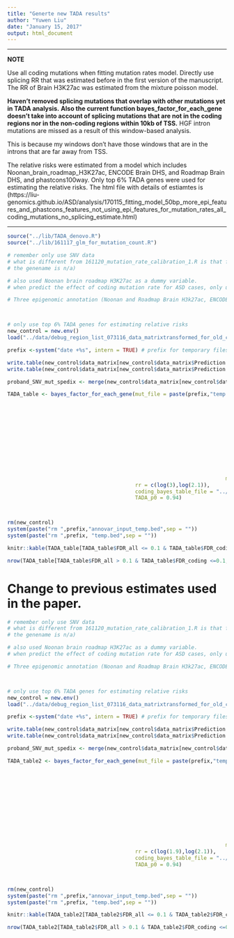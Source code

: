 ```yaml
---
title: "Generte new TADA results"
author: "Yuwen Liu"
date: "January 15, 2017"
output: html_document
---
```


***
**NOTE**

Use all coding mutations when fitting mutation rates model. Directly use splicing RR that was estimated before in the first version of the manuscript. 
The RR of Brain H3K27ac was estimated from the mixture poisson model. 

**Haven't removed splicing mutations that overlap with other mutations yet in TADA analysis.**
**Also the current function bayes_factor_for_each_gene doesn't take into account of splicing mutations that are not in the coding regions nor in the non-coding regions within 10kb of TSS.**
HGF intron mutations are missed as a result of this window-based analysis. 

This is because my windows don't have those windows that are in the introns that are far away from TSS. 

The relative risks were estimated from a model which includes Noonan_brain_roadmap_H3K27ac, ENCODE Brain DHS, and Roadmap Brain DHS, and phastcons100way. 
Only top 6% TADA genes were used for estimating the relative risks.
The html file with details of estiamtes is (https://liu-genomics.github.io/ASD/analysis/170115_fitting_model_50bp_more_epi_features_and_phastcons_features_not_using_epi_features_for_mutation_rates_all_coding_mutations_no_splicing_estimate.html)

***


```r
source("../lib/TADA_denovo.R")
source("../lib/161117_glm_for_mutation_count.R")
```

```r
# remember only use SNV data
# what is different from 161120_mutation_rate_calibration_1.R is that for coding regions, I removed all utrs and exons without a gene name (or
# the genename is n/a)

# also used Noonan brain roadmap H3K27ac as a dummy variable. 
# when predict the effect of coding mutation rate for ASD cases, only use synonymous mutations. 

# Three epigenomic annotation (Noonan and Roadmap Brain H3k27ac, ENCODE DHS, and Roadmap DHS) and one conservation score(phastcons100way) were used to correct mutation rate and to estimate relative risks. 



# only use top 6% TADA genes for estimating relative risks
new_control = new.env()
load("../data/debug_region_list_073116_data_matrixtransformed_for_old_code.Rdata", new_control)

prefix <-system("date +%s", intern = TRUE) # prefix for temporary files that will be deleted at the end of the pipeline

write.table(new_control$data_matrix[new_control$data_matrix$Prediction == "dnv_proband" & new_control$data_matrix$Type == "SNV",c(1,2,3,7)], paste(prefix,"temp.bed",sep = ""), col.names = FALSE, row.names = FALSE, sep = "\t", quote = FALSE)
write.table(new_control$data_matrix[new_control$data_matrix$Prediction == "dnv_proband" ,c(1:5,8,7)], paste(prefix,"annovar_input_temp.bed",sep = ""), col.names = FALSE, row.names = FALSE, sep = "\t", quote = FALSE)

proband_SNV_mut_spedix <- merge(new_control$data_matrix[new_control$data_matrix$Prediction == "dnv_proband" & new_control$data_matrix$Type == "SNV",c(1,2,3,7)], new_control$mut_spedix, by.x =  "ID", by.y = "index")

TADA_table <- bayes_factor_for_each_gene(mut_file = paste(prefix,"temp.bed",sep = ""), 
                                                                            window_file = "../other_annotation/epigenomic_annotation/Whole_genome.promoter_yanyu_10kb_exons_no_utr_no_na_genes.50bp_window.bed",
                                                                            cg_file = "../other_annotation/epigenomic_annotation/Whole_genome.promoter_yanyu_10kb_exons_no_utr_no_na_genes.50bp_window.bed.fasta.cg",
                                                                            mutrate_file = "../other_annotation/epigenomic_annotation/Whole_genome.promoter_yanyu_10kb_exons_no_utr_no_na_genes.50bp_window.bed.mutrate",
                                                                            sample_size = 314,
                                                                            epigenomic_marks_list = c("../other_annotation/epigenomic_annotation/Noonan_brain_roadmap_union.bed"),
                                                                            overlap = 1e-9,
                                                                            gene_assign_file = "../other_annotation/epigenomic_annotation/Whole_genome.promoter_yanyu_10kb_exons_no_utr_no_na_genes.50bp_window.bed_genename.bed",
                                                                            rm_nonsyn = FALSE,
                                                                            annovar_folder = "/media/yuwen/Elements/ANNOVAR/annovar/",
                                                                            annovar_input = paste(prefix,"annovar_input_temp.bed",sep = ""),
                                                                            gene_prior_file = "../other_annotation/gene_list/TADA_SNV_CNV_combined_Feb7_tadaname_null_PPA_p0_0.94.txt",
                                                                            sequence_annotation_list = "no",
                                                                      mut_spidex = proband_SNV_mut_spedix,
                                         rr = c(log(3),log(2.1)), 
                                         coding_bayes_table_file = "../other_annotation/gene_list/TADA_SNV_CNV_combined_Feb7_tadaname_BF_for_de_novo_mutations.txt", 
                                         TADA_p0 = 0.94)



rm(new_control)
system(paste("rm ",prefix,"annovar_input_temp.bed",sep = ""))
system(paste("rm ",prefix, "temp.bed",sep = ""))
```


```r
knitr::kable(TADA_table[TADA_table$FDR_all <= 0.1 & TADA_table$FDR_coding >0.1, -c(2,3,4)])
```

```r
nrow(TADA_table[TADA_table$FDR_all > 0.1 & TADA_table$FDR_coding <=0.1,])
```

# Change to previous estimates used in the paper. 

```r
# remember only use SNV data
# what is different from 161120_mutation_rate_calibration_1.R is that for coding regions, I removed all utrs and exons without a gene name (or
# the genename is n/a)

# also used Noonan brain roadmap H3K27ac as a dummy variable. 
# when predict the effect of coding mutation rate for ASD cases, only use synonymous mutations. 

# Three epigenomic annotation (Noonan and Roadmap Brain H3k27ac, ENCODE DHS, and Roadmap DHS) and one conservation score(phastcons100way) were used to correct mutation rate and to estimate relative risks. 



# only use top 6% TADA genes for estimating relative risks
new_control = new.env()
load("../data/debug_region_list_073116_data_matrixtransformed_for_old_code.Rdata", new_control)

prefix <-system("date +%s", intern = TRUE) # prefix for temporary files that will be deleted at the end of the pipeline

write.table(new_control$data_matrix[new_control$data_matrix$Prediction == "dnv_proband" & new_control$data_matrix$Type == "SNV",c(1,2,3,7)], paste(prefix,"temp.bed",sep = ""), col.names = FALSE, row.names = FALSE, sep = "\t", quote = FALSE)
write.table(new_control$data_matrix[new_control$data_matrix$Prediction == "dnv_proband" ,c(1:5,8,7)], paste(prefix,"annovar_input_temp.bed",sep = ""), col.names = FALSE, row.names = FALSE, sep = "\t", quote = FALSE)

proband_SNV_mut_spedix <- merge(new_control$data_matrix[new_control$data_matrix$Prediction == "dnv_proband" & new_control$data_matrix$Type == "SNV",c(1,2,3,7)], new_control$mut_spedix, by.x =  "ID", by.y = "index")

TADA_table2 <- bayes_factor_for_each_gene(mut_file = paste(prefix,"temp.bed",sep = ""), 
                                                                            window_file = "../other_annotation/epigenomic_annotation/Whole_genome.promoter_yanyu_10kb_exons_no_utr_no_na_genes.50bp_window.bed",
                                                                            cg_file = "../other_annotation/epigenomic_annotation/Whole_genome.promoter_yanyu_10kb_exons_no_utr_no_na_genes.50bp_window.bed.fasta.cg",
                                                                            mutrate_file = "../other_annotation/epigenomic_annotation/Whole_genome.promoter_yanyu_10kb_exons_no_utr_no_na_genes.50bp_window.bed.mutrate",
                                                                            sample_size = 314,
                                                                            epigenomic_marks_list = c("../other_annotation/epigenomic_annotation/Noonan_brain_roadmap_union.bed"),
                                                                            overlap = 1e-9,
                                                                            gene_assign_file = "../other_annotation/epigenomic_annotation/Whole_genome.promoter_yanyu_10kb_exons_no_utr_no_na_genes.50bp_window.bed_genename.bed",
                                                                            rm_nonsyn = FALSE,
                                                                            annovar_folder = "/media/yuwen/Elements/ANNOVAR/annovar/",
                                                                            annovar_input = paste(prefix,"annovar_input_temp.bed",sep = ""),
                                                                            gene_prior_file = "../other_annotation/gene_list/TADA_SNV_CNV_combined_Feb7_tadaname_null_PPA_p0_0.94.txt",
                                                                            sequence_annotation_list = "no",
                                                                      mut_spidex = proband_SNV_mut_spedix,
                                         rr = c(log(1.9),log(2.1)), 
                                         coding_bayes_table_file = "../other_annotation/gene_list/TADA_SNV_CNV_combined_Feb7_tadaname_BF_for_de_novo_mutations.txt", 
                                         TADA_p0 = 0.94)



rm(new_control)
system(paste("rm ",prefix,"annovar_input_temp.bed",sep = ""))
system(paste("rm ",prefix, "temp.bed",sep = ""))
```


```r
knitr::kable(TADA_table2[TADA_table2$FDR_all <= 0.1 & TADA_table2$FDR_coding >0.1,-c(2,3,4)])
```

```r
nrow(TADA_table2[TADA_table2$FDR_all > 0.1 & TADA_table2$FDR_coding <=0.1,])
```
